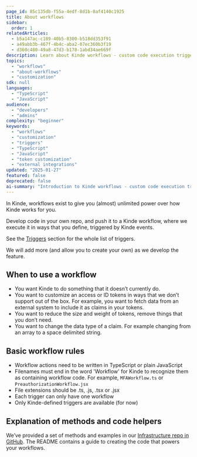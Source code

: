 ```yaml
---
page_id: 85c135db-f55a-4edf-8d1b-0af4140c1925
title: About workflows
sidebar:
  order: 1
relatedArticles:
  - b5a147ac-c189-40b5-8300-b518dd353f91
  - a49abb3b-467f-4b4c-aba2-07ec360b3f19
  - d360c480-49a8-47d3-b178-1abd34ae669f
description: Learn about Kinde workflows - custom code execution triggered by Kinde events that allows unlimited customization of authentication flows, token generation, and external integrations using TypeScript/JavaScript.
topics:
  - "workflows"
  - "about-workflows"
  - "customization"
sdk: null
languages:
  - "TypeScript"
  - "JavaScript"
audience:
  - "developers"
  - "admins"
complexity: "beginner"
keywords:
  - "workflows"
  - "customization"
  - "triggers"
  - "TypeScript"
  - "JavaScript"
  - "token customization"
  - "external integrations"
updated: "2025-01-27"
featured: false
deprecated: false
ai-summary: "Introduction to Kinde workflows - custom code execution triggered by Kinde events, allowing unlimited customization of authentication flows, token generation, and external integrations using TypeScript/JavaScript."
---
```


In Kinde, workflows exist to give you (almost) unlimited power over how Kinde works for you.

Develop code in your own repo, and push it to a Kinde workflow, where we execute it in ways that you define, triggered by Kinde events.

See the [Triggers](/workflows/example-workflows/workflow-user-post-auth/) section for the whole list of triggers.

We will add more (and allow you to create your own) as we develop the feature.

## When to use a workflow

- You want Kinde to do something that it doesn’t currently do.
- You want to customize an access or ID tokens in ways that we don’t support out of the box. For example, you want to fetch data from an external system to include it as claims in your tokens.
- You want to reduce the size and weight of tokens, remove things that you don’t need.
- You want to change the data type of a claim. For example changing from an array to a space delimited string.

## Basic workflow rules

- Workflow actions need to be written in TypeScript or plain JavaScript
- Filenames must end in the word 'Workflow' for Kinde to recognize them as containing workflow code. For example, `MFAWorkflow.ts` or `PreauthorizationWorkflow.jsx`
- File extensions should be .ts, .js, .tsx or .jsx
- Each trigger can only have one workflow
- Only Kinde-defined triggers are available (for now)

## Explanation of methods and code helpers

We’ve provided a set of methods and examples in our [Infrastructure repo in GitHub](https://github.com/kinde-oss/infrastructure). The README contains a guide to creating the code that powers your workflows.
